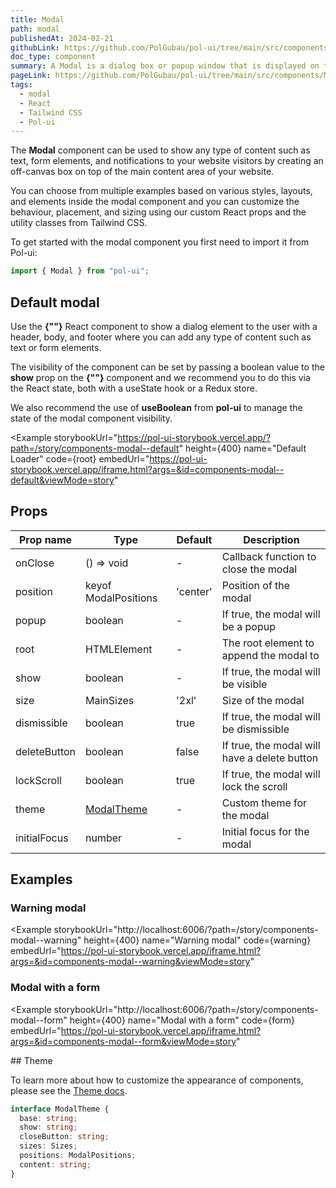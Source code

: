 ```yaml
---
title: Modal
path: modal
publishedAt: 2024-02-21
githubLink: https://github.com/PolGubau/pol-ui/tree/main/src/components/Modal
doc_type: component
summary: A Modal is a dialog box or popup window that is displayed on top of the current page. It can be used to show any type of content such as text, form elements, and notifications to your website visitors by creating an off-canvas box on top of the main content area of your website.
pageLink: https://github.com/PolGubau/pol-ui/tree/main/src/components/Modal
tags:
  - modal
  - React
  - Tailwind CSS
  - Pol-ui
---
```





The **Modal** component can be used to show any type of content such as text, form elements, and notifications to your website visitors by creating an off-canvas box on top of the main content area of your website.

You can choose from multiple examples based on various styles, layouts, and elements inside the modal component and you can customize the behaviour, placement, and sizing using our custom React props and the utility classes from Tailwind CSS.

To get started with the modal component you first need to import it from Pol-ui:

```jsx
import { Modal } from "pol-ui";
```

## Default modal

Use the **{"<Modal>"}** React component to show a dialog element to the user with a header, body, and footer where you can add any type of content such as text or form elements.

The visibility of the component can be set by passing a boolean value to the **show** prop on the **{"<Modal>"}** component and we recommend you to do this via the React state, both with a useState hook or a Redux store.

We also recommend the use of **useBoolean** from **pol-ui** to manage the state of the modal component visibility.

<Example
  storybookUrl="https://pol-ui-storybook.vercel.app/?path=/story/components-modal--default"
  height={400}
  name="Default Loader"
  code={root}
  embedUrl="https://pol-ui-storybook.vercel.app/iframe.html?args=&id=components-modal--default&viewMode=story"
>
  <RootCode />
</Example>

## Props

| Prop name    | Type                 | Default  | Description                                  |
| ------------ | -------------------- | -------- | -------------------------------------------- |
| onClose      | () => void           | -        | Callback function to close the modal         |
| position     | keyof ModalPositions | 'center' | Position of the modal                        |
| popup        | boolean              | -        | If true, the modal will be a popup           |
| root         | HTMLElement          | -        | The root element to append the modal to      |
| show         | boolean              | -        | If true, the modal will be visible           |
| size         | MainSizes            | '2xl'    | Size of the modal                            |
| dismissible  | boolean              | true     | If true, the modal will be dismissible       |
| deleteButton | boolean              | false    | If true, the modal will have a delete button |
| lockScroll   | boolean              | true     | If true, the modal will lock the scroll      |
| theme        | [ModalTheme](#theme) | -        | Custom theme for the modal                   |
| initialFocus | number               | -        | Initial focus for the modal                  |

## Examples

### Warning modal

<Example
  storybookUrl="http://localhost:6006/?path=/story/components-modal--warning"
  height={400}
  name="Warning modal"
  code={warning}
  embedUrl="https://pol-ui-storybook.vercel.app/iframe.html?args=&id=components-modal--warning&viewMode=story"
>
  <WarningCode />
</Example>

### Modal with a form

<Example
  storybookUrl="http://localhost:6006/?path=/story/components-modal--form"
  height={400}
  name="Modal with a form"
  code={form}
  embedUrl="https://pol-ui-storybook.vercel.app/iframe.html?args=&id=components-modal--form&viewMode=story"
>
  <FormCode />
</Example>
## Theme

To learn more about how to customize the appearance of components, please see the [Theme docs](/docs/theming).

```ts
interface ModalTheme {
  base: string;
  show: string;
  closeButton: string;
  sizes: Sizes;
  positions: ModalPositions;
  content: string;
}
```
